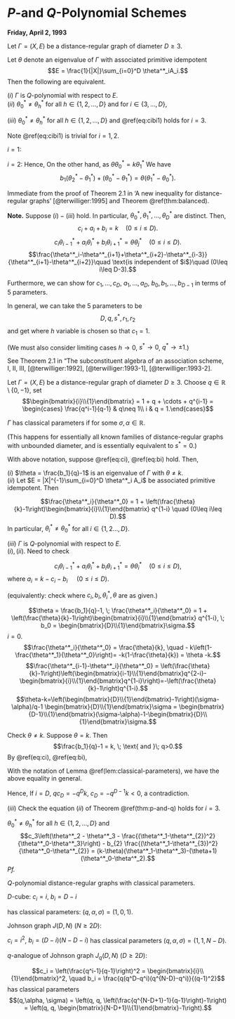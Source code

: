 # $P$-and $Q$-Polynomial Schemes {#lec27}
**Friday, April 2, 1993** 

:::{.theorem #p-and-q}
Let $\Gamma = (X,E)$ be a distance-regular graph of diameter $D\geq 3$.

Let $\theta$ denote an eigenvalue of $\Gamma$ with associated primitive idempotent
$$E = \frac{1}{|X|}\sum_{i=0}^D \theta^*_iA_i.$$
Then the following are equivalent.

| $(i)$ $\Gamma$ is $Q$-polynomial with respect to $E$.

| $(ii)$ $\theta^*_0\neq \theta^*_h$ for all $h\in \{1, 2, \ldots, D\}$ and for $i\in \{3, \ldots, D\}$, 
\begin{align}
& c_i\left(\theta^*_2 - \theta^*_i - \frac{(\theta^*_1-\theta^*_{i-1})^2}{\theta^*_0-\theta^*_i}\right) + b_{i-1}\left(\theta^*_2 - \theta^*_{i-1} - \frac{(\theta^*_1-\theta^*_{i})^2}{\theta^*_0-\theta^*_{i-1}}\right)\\
& = (k-\theta)(\theta^*_1+\theta^*_2-\theta^*_{i-1}-\theta^*_i)-(\theta+1)(\theta^*_0-\theta^*_2) (\#eq:cibi1)
\end{align}

| $(iii)$ $\theta^*_0\neq \theta^*_h$ for all $h\in \{1, 2, \ldots, D\}$ and \@ref(eq:cibi1) holds for $i=3$.
:::

:::{.remark}
Note \@ref(eq:cibi1) is trivial for $i = 1, 2$.

$i=1$: 
\begin{align}
\mathrm{LHS} & = \left(\theta^*_2-\theta^*_1 - \frac{\theta^*_1-\theta^*_0)^2}{\theta^*-\theta^*_1}\right)+ k(\theta^*-\theta^*_0)\\
& = \theta^*_2-\theta^*_1 - \theta^*_0 + \theta^*_1 + k(\theta_2^*-\theta^*_0)\\
& = (k+1)(\theta^*_2-\theta^*_0)\\
\mathrm{RHS} & = (k-\theta)(\theta^*_1+\theta^*_2-\theta^*_0-\theta^*_1)-(\theta+1)(\theta^*_0-\theta^*_2)\\
& = (k+1)(\theta^*_2-\theta^*_0).
\end{align}

$i=2$:
\begin{align}
\mathrm{LHS} & = b_1\left(\theta^*_2-\theta^*_1 - \frac{\theta^*_1-\theta^*_0)^2}{\theta^*-\theta^*_1}\right)\\
& = b_1\frac{(\theta^*_2-\theta^*_1)(\theta^*_0-\theta^*_1-\theta^*_2+\theta^*_1)}{\theta^*_0-\theta^*_1}\\
& = b_1\frac{(\theta^*_2-\theta^*_1)(\theta^*_0-\theta^*_2)}{\theta^*_0-\theta^*_1}\\
\mathrm{RHS} & = (\theta+1)(\theta^*_0-\theta^*_2).
\end{align}
Hence,
\begin{align}
\mathrm{LHS}=\mathrm{RHS} & \leftrightarrow b_1\frac{\theta^*_2-\theta^*_1}{\theta^*_0-\theta^*_1} + (\theta + 1) = 0\\
& = b_1(\theta^*_2-\theta^*_1)+(\theta+1)(\theta^*_0-\theta^*_1) = 0.
\end{align}
On the other hand,
\begin{align}
b_1\theta^*_2 + a_1\theta^*_1 + c_1\theta^*_0 & = \theta \theta^*_1\\
b_1\theta^*_1 + a_1\theta^*_1 + c_1\theta^*_1 & = k \theta^*_1,
\end{align}
as $\theta \theta^*_0 = k\theta^*_1$
We have
$$b_1(\theta^*_2 - \theta^*_1) + (\theta^*_0-\theta^*_1) = \theta(\theta^*_1-\theta^*_0).$$
:::

:::{.proof}
Immediate from the proof of Theorem 2.1 in 'A new inequality for distance-regular graphs' [@terwilliger:1995] and Theorem \@ref(thm:balanced).

:::


**Note.** Suppose $(i)-(iii)$ hold. In particular, $\theta^*_0, \theta^*_1, \ldots, \theta^*_D$ are distinct. Then,
$$c_i + a_i + b_i = k\quad (0\leq i\leq D).$$
$$c_i\theta^*_{i-1} + a_i\theta^*_i + b_i\theta^*_{i+1} = \theta \theta^*_j \quad (0\leq i\leq D).$$
$$\frac{\theta^*_i-\theta^*_{i+1}+\theta^*_{i+2}-\theta^*_{i-3}}{\theta^*_{i+1}-\theta^*_{i+2}}\quad \text{is independent of $i$}\quad (0\leq i\leq D-3).$$
\begin{align}
& c_i\left(\theta^*_2 - \theta^*_i - \frac{(\theta^*_1-\theta^*_{i-1})^2}{\theta^*_0-\theta^*_i}\right) + b_{i-1}\left(\theta^*_2 - \theta^*_{i-1} - \frac{(\theta^*_1-\theta^*_{i})^2}{\theta^*_0-\theta^*_{i-1}}\right)\\
& = (k-\theta)(\theta^*_1+\theta^*_2-\theta^*_{i-1}-\theta^*_i)-(\theta+1)(\theta^*_0-\theta^*_2).
\end{align}

Furthermore, we can show for $c_1, \ldots, c_D$, $a_1, \ldots, a_D$, $b_0, b_1, \ldots, b_{D-1}$ in terms of $5$ parameters.

In general, we can take the $5$ parameters to be
$$D, q, s^*, r_1, r_2$$
and get
\begin{align}
b_i & = \frac{h(1-q^{i-D})(1-s^*q^{i+1})(1-r_1q^{i+1})(1-r_2q^{i+1})}{(1-s^*q^{2i+1})(1-s^*q^{2i+2})} \quad (0\leq i\leq D),\\
c_i & = \frac{h(1-q^{i})(1-s^*q^{D+i+1})(r_1-s^*q^{i})(r_2-s^*q^{i})}{s^*q^D(1-s^*q^{2i})(1-s^*q^{2i+1})} \quad (0\leq i\leq D),\\
a_i & = b_0 - c_i - b_i \quad (0\leq i\leq D),
\end{align}
where $h$ variable is chosen so that $c_1 = 1$.

(We must also consider limiting cases $h\to 0$, $s^*\to 0$, $q^*\to \pm 1$.)

See Theorem 2.1 in "The subconstituent algebra of an association scheme, I, II, III, [@terwilliger:1992], [@terwilliger:1993-1], [@terwilliger:1993-2].


:::{.definition #qbinomial}
Let $\Gamma = (X,E)$ be a distance-regular graph of diameter $D\geq 3$. Choose $q \in \mathbb{R}\setminus \{0,-1\}$, set
$$\begin{bmatrix}{i}\\{1}\end{bmatrix} = 1 + q + \cdots + q^{i-1} = \begin{cases} \frac{q^i-1}{q-1} & q\neq 1\\
i & q = 1.\end{cases}$$
:::

:::{.definition #classical}
$\Gamma$ has classical parameters if
\begin{align}
c_i & = \begin{bmatrix}{i}\\{1}\end{bmatrix}\left(1+ \alpha \begin{bmatrix}{i-1}\\{1}\end{bmatrix}\right) (\#eq:ci)\\
b_i & = \left(\begin{bmatrix}{D}\\{1}\end{bmatrix}-\begin{bmatrix}{i}\\{1}\end{bmatrix}\right)\left(\sigma- \alpha \begin{bmatrix}{i}\\{1}\end{bmatrix}\right) (\#eq:bi)
\end{align}
for some $\sigma, \alpha\in \mathbb{R}$.

(This happens for essentially all known families of distance-regular graphs with unbounded diameter, and is essentially equivalent to $s^*=0$.)
:::


:::{.lemma #classical-parameters}
With above notation, suppose \@ref(eq:ci), \@ref(eq:bi) hold.
Then,

| $(i)$ $\theta = \frac{b_1}{q}-1$ is an eigenvalue of $\Gamma$ with $\theta\neq k$.

| $(ii)$ Let $E = |X|^{-1}\sum_{i=0}^D \theta^*_i A_i$ be associated primitive idempotent. Then
$$\frac{\theta^*_i}{\theta^*_0} = 1 + \left(\frac{\theta}{k}-1\right)\begin{bmatrix}{i}\\{1}\end{bmatrix} q^{1-i} \quad (0\leq i\leq D).$$
In particular, $\theta^*_i \neq \theta^*_0$ for all $i\in \{1, 2 \ldots, D\}$.

| $(iii)$ $\Gamma$ is $Q$-polynomial with respect to $E$.
:::

:::{.proof}
| $(i), (ii)$. Need to check
$$c_i\theta^*_{i-1} + a_i\theta^*_i + b_i\theta^*_{i+1} = \theta \theta^*_i \quad (0\leq i\leq D),$$
where $a_i = k-c_i - b_i$ $\quad (0\leq i \leq D)$.

(equivalently: check
\begin{equation}
c_i(\theta^*_{i-1}-\theta^*_i) + b_i(\theta^*_i -\theta^*_{i+1}) = (\theta-k) \theta^*_i \quad (0\leq i\leq D),(\#eq:cibithetak)
\end{equation}
where $c_i, b_i, \theta^*_i, \theta$ are as given.)

:::{.remark}
$$\theta = \frac{b_1}{q}-1, \; \frac{\theta^*_i}{\theta^*_0} = 1 + \left(\frac{\theta}{k}-1\right)\begin{bmatrix}{i}\\{1}\end{bmatrix} q^{1-i}, \; b_0 = \begin{bmatrix}{D}\\{1}\end{bmatrix}\sigma.$$
$i=0$. 
$$\frac{\theta^*_i}{\theta^*_0} = \frac{\theta}{k}, \quad - k\left(1-\frac{\theta^*_1}{\theta^*_0}\right)= -k(1-\frac{\theta}{k}) = \theta -k.$$
$$\frac{\theta^*_{i-1}-\theta^*_i}{\theta^*_0} = \left(\frac{\theta}{k}-1\right)\left(\begin{bmatrix}{i-1}\\{1}\end{bmatrix}q^{2-i}-\begin{bmatrix}{i}\\{1}\end{bmatrix}q^{1-i}\right)=-\left(\frac{\theta}{k}-1\right)q^{1-i}.$$
$$\theta-k=\left(\begin{bmatrix}{D}\\{1}\end{bmatrix}-1\right)(\sigma-\alpha)/q-1 \begin{bmatrix}{D}\\{1}\end{bmatrix}\sigma = \begin{bmatrix}{D-1}\\{1}\end{bmatrix}(\sigma-\alpha)-1-\begin{bmatrix}{D}\\{1}\end{bmatrix}\sigma.$$
\begin{align}
& (c_i(\theta^*_{i-1}-\theta^*_i) + b_i(\theta^*_i -\theta^*_{i+1}) - (\theta-k) \theta^*_i)/\theta^*_0\\
& \quad = -\begin{bmatrix}{i}\\{1}\end{bmatrix}\left(1+\alpha \begin{bmatrix}{i-1}\\{1}\end{bmatrix}\right)\left(\frac{\theta}{k}-1\right)q^{1-i} + \left(\begin{bmatrix}{D}\\{1}\end{bmatrix}-\begin{bmatrix}{i}\\{1}\end{bmatrix}\right)\left(\sigma- \alpha \begin{bmatrix}{i}\\{1}\end{bmatrix}\right)\left(\frac{\theta}{k}-1\right)q^{-i}\\
& \qquad\qquad -(\theta-k)\left(1+\left(\frac{\theta}{k}-1\right)\begin{bmatrix}{i}\\{1}\end{bmatrix}q^{1-i}\right)\\
& \quad = \left(\frac{\theta}{k}-1\right)\left(-\begin{bmatrix}{i}\\{1}\end{bmatrix}\left(1+
\alpha\begin{bmatrix}{i-1}\\{1}\end{bmatrix}\right)q^{1-i}+\begin{bmatrix}{D-i}\\{1}\end{bmatrix}\left(\sigma-\alpha \begin{bmatrix}{i}\\{1}\end{bmatrix}\right)\right.\\
& \qquad\qquad\left.-\left(\begin{bmatrix}{D}\\{1}\end{bmatrix}\sigma +  \left(\begin{bmatrix}{D-1}\\{1}\end{bmatrix}(\sigma-\alpha)-1-\begin{bmatrix}{D}\\{1}\end{bmatrix}\sigma\right)\begin{bmatrix}{i}\\{1}\end{bmatrix}q^{1-i}\right)\right)\\
& \quad = \left(\frac{\theta}{k}-1\right)\left(-\begin{bmatrix}{i}\\{1}\end{bmatrix}q^{1-i}-\alpha\left(\begin{bmatrix}{i}\\{1}\end{bmatrix}\begin{bmatrix}{i-1}\\{1}\end{bmatrix}q^{1-i}+\begin{bmatrix}{D-i}\\{1}\end{bmatrix}\begin{bmatrix}{i}\\{1}\end{bmatrix}-\begin{bmatrix}{D-1}\\{1}\end{bmatrix}\begin{bmatrix}{i}\\{1}\end{bmatrix}q^{1-i}\right)\right.\\
&  \qquad\qquad \left.+\sigma\left(\begin{bmatrix}{D-i}\\{1}\end{bmatrix}-\begin{bmatrix}{D}\\{1}\end{bmatrix}-\begin{bmatrix}{D-1}\\{1}\end{bmatrix}\begin{bmatrix}{i}\\{1}\end{bmatrix}q^{1-i}+\begin{bmatrix}{D}\\{1}\end{bmatrix}\begin{bmatrix}{i}\\{1}\end{bmatrix}q^{1-i}\right)+\begin{bmatrix}{i}\\{1}\end{bmatrix}q^{1-i}\right)
\end{align}
:::

Check $\theta\neq k$. Suppose $\theta = k$. Then
$$\frac{b_1}{q}-1 = k, \; \text{ and }\; q>0.$$
By \@ref(eq:ci), \@ref(eq:bi),
\begin{align}
qc_i - b_i - q(qc_{i-1}-b_{i-1}) & = (k-\theta)q \quad (1\leq i\leq D)\\
& = 0.
\end{align}

:::{.remark}
With the notation of Lemma \@ref(lem:classical-parameters), we have the above equality in general.
\begin{align}
& qc_i-b_i - q(qc_{i-1}-b_{i-1})\\
& \quad = q\begin{bmatrix}{i}\\{1}\end{bmatrix}\left(1+\alpha \begin{bmatrix}{i-1}\\{1}\end{bmatrix}\right)-\left(\begin{bmatrix}{D}\\{1}\end{bmatrix}-\begin{bmatrix}{i}\\{1}\end{bmatrix}\right)\left(\sigma-\alpha\begin{bmatrix}{i}\\{1}\end{bmatrix}\right)\\
& \qquad\qquad -q\left(q\begin{bmatrix}{i-1}\\{1}\end{bmatrix}\left(1+\alpha\begin{bmatrix}{i-2}\\{1}\end{bmatrix}\right)-\left(\begin{bmatrix}{D}\\{1}\end{bmatrix}-\begin{bmatrix}{i-1}\\{1}\end{bmatrix}\right)\left(\sigma-\alpha\begin{bmatrix}{i-1}\\{1}\end{bmatrix}\right)\right)\\
& \quad = \left(q\begin{bmatrix}{i}\\{1}\end{bmatrix}-q^2\begin{bmatrix}{i-1}\\{1}\end{bmatrix}\right) \\
& \qquad\qquad + \alpha\left(q\begin{bmatrix}{i}\\{1}\end{bmatrix}\begin{bmatrix}{i-1}\\{1}\end{bmatrix}+\begin{bmatrix}{D}\\{1}\end{bmatrix}\begin{bmatrix}{i}\\{1}\end{bmatrix}-\begin{bmatrix}{i}\\{1}\end{bmatrix}\begin{bmatrix}{i}\\{1}\end{bmatrix}\right.\\
& \qquad\qquad \left.-q^2\begin{bmatrix}{i-1}\\{1}\end{bmatrix}\begin{bmatrix}{i-2}\\{1}\end{bmatrix}-q\begin{bmatrix}{D}\\{1}\end{bmatrix}\begin{bmatrix}{i-1}\\{1}\end{bmatrix}+q\begin{bmatrix}{i-1}\\{1}\end{bmatrix}\begin{bmatrix}{i-1}\\{1}\end{bmatrix}\right)\\
& \qquad\qquad + \sigma\left(-\begin{bmatrix}{D}\\{1}\end{bmatrix}+\begin{bmatrix}{i}\\{1}\end{bmatrix} + q\begin{bmatrix}{i-1}\\{1}\end{bmatrix}\right)\\
& \quad = q+\alpha\left(-\begin{bmatrix}{i}\\{1}\end{bmatrix}+\begin{bmatrix}{D}\\{1}\end{bmatrix}+q\begin{bmatrix}{i-1}\\{1}\end{bmatrix}\right)+\sigma(q^D-1+1)\\
& \quad = q\left(1 + \begin{bmatrix}{D-1}\\{1}\end{bmatrix}\alpha + q^{D-1}\sigma\right)\\
& \quad = q\left(\begin{bmatrix}{D}\\{1}\end{bmatrix}\sigma - \begin{bmatrix}{D-1}\\{1}\end{bmatrix}\sigma + \begin{bmatrix}{D-1}\\{1}\end{bmatrix}\alpha + 1\right)\\
& \quad = q\left(k-\frac{\begin{bmatrix}{D}\\{1}\end{bmatrix}-1}{q}(\sigma-\alpha)+1\right)\\
& \quad = q(k-\theta).
\end{align}
:::

Hence,
\begin{align}
qc_i - b_i & = q(qc_{i-1}-b_{i-1})\quad (1\leq i\leq D)\\
& = q^i(qc_0 - b_0)\\
& = -q^ik.
\end{align}
If $i = D$, $qc_D = -q^Dk$, $c_D = -q^{D-1}k < 0$, a contradiction.


| $(iii)$ Check the equation $(ii)$ of Theorem \@ref(thm:p-and-q) holds for $i=3$.
:::

:::{.remark}
$\theta^*_0\neq \theta^*_h$ for all $h\in \{1,2,\ldots, D\}$ and 
$$c_3\left(\theta^*_2 - \theta^*_3 - \frac{(\theta^*_1-\theta^*_{2})^2}{\theta^*_0-\theta^*_3}\right) - b_{2} \frac{(\theta^*_1-\theta^*_{3})^2}{\theta^*_0-\theta^*_{2}} = (k-\theta)(\theta^*_1-\theta^*_3)-(\theta+1)(\theta^*_0-\theta^*_2).$$
_Pf._
\begin{align}
\frac{\mathrm{LHS}}{\theta^*_0} & = \begin{bmatrix}{3}\\{1}\end{bmatrix}\left(1+\alpha \begin{bmatrix}{2}\\{1}\end{bmatrix}\right)\left(1-\frac{\theta}{k}\right)\left(q^{-2} - \frac{q^{-2}}{\begin{bmatrix}{3}\\{1}\end{bmatrix}q^{-2}}\right)\\
& \qquad -\left(\begin{bmatrix}{D}\\{1}\end{bmatrix}-\begin{bmatrix}{2}\\{1}\end{bmatrix}\right)\left(\sigma-\alpha \begin{bmatrix}{2}\\{1}\end{bmatrix}\right)\left(1-\frac{\theta}{k}\right)\frac{\left(\begin{bmatrix}{3}\\{1}\end{bmatrix}q^{1-3}-1\right)^2}{\begin{bmatrix}{2}\\{1}\end{bmatrix}q^{-1}}\\
& = \left(1-\frac{\theta}{k}\right)\left(\left(1+\alpha\begin{bmatrix}{2}\\{1}\end{bmatrix}\right)q^{-2}\begin{bmatrix}{2}\\{1}\end{bmatrix}-\left(\begin{bmatrix}{D}\\{1}\end{bmatrix}-\begin{bmatrix}{2}\\{1}\end{bmatrix}\right)\left(\sigma-\alpha\begin{bmatrix}{2}\\{1}\end{bmatrix}\right)\begin{bmatrix}{2}\\{1}\end{bmatrix}q^{-3}\right)\\
& = \left(1-\frac{\theta}{k}\right)\left(q^{-2}\begin{bmatrix}{2}\\{1}\end{bmatrix}+\alpha\left(q^{-2}\begin{bmatrix}{2}\\{1}\end{bmatrix}\begin{bmatrix}{2}\\{1}\end{bmatrix}+q^{-1}\begin{bmatrix}{2}\\{1}\end{bmatrix}\begin{bmatrix}{2}\\{1}\end{bmatrix}\begin{bmatrix}{D-2}\\{1}\end{bmatrix}\right)\right.\\
& \qquad \left.-q^{-1}\begin{bmatrix}{2}\\{1}\end{bmatrix}\begin{bmatrix}{D-2}\\{1}\end{bmatrix}\sigma\right)\\
\frac{\mathrm{RHS}}{\theta^*_0} & = \left(\begin{bmatrix}{D}\\{1}\end{bmatrix}\sigma-\begin{bmatrix}{D-1}\\{1}\end{bmatrix}(\sigma-\alpha)+1\right)\left(1-\frac{\theta}{k}\right)\left(\begin{bmatrix}{3}\\{1}\end{bmatrix}q^{-2}-1\right)\\
& \qquad \begin{bmatrix}{D-1}\\{1}\end{bmatrix}(\sigma-\alpha)\left(1-\frac{\theta}{k}\right)\begin{bmatrix}{2}\\{1}\end{bmatrix}q^{-1}\\
& = \left(1-\frac{\theta}{k}\right)\left(q^{-2}\begin{bmatrix}{2}\\{1}\end{bmatrix}+\begin{bmatrix}{2}\\{1}\end{bmatrix}q^{-1}\sigma\left(q^{D-2}-\begin{bmatrix}{D-1}\\{1}\end{bmatrix}\right)\right.\\
& \qquad \left. +\begin{bmatrix}{2}\\{1}\end{bmatrix}q^{-2}\alpha\left(\begin{bmatrix}{D-1}\\{1}\end{bmatrix}+q\begin{bmatrix}{D-1}\\{1}\end{bmatrix}\right)\right)\\
& = \left(1-\frac{\theta}{k}\right)\left(q^{-2}\begin{bmatrix}{2}\\{1}\end{bmatrix}-\sigma q^{-1}\begin{bmatrix}{2}\\{1}\end{bmatrix}\begin{bmatrix}{D-2}\\{1}\end{bmatrix}+\alpha q^{-2}\begin{bmatrix}{2}\\{1}\end{bmatrix}\begin{bmatrix}{2}\\{1}\end{bmatrix}\begin{bmatrix}{D-1}\\{1}\end{bmatrix}\right)
\end{align}
:::

:::{.example #classical-parameters}
$Q$-polynomial distance-regular graphs with classical parameters.

| $D$-cube: $c_i = i$, $b_i = D-i$
has classical parameters: $(q,\alpha, \sigma) = (1, 0, 1)$.

| Johnson graph $J(D,N)$ $(N\geq 2D)$: 
$c_i = i^2$, $b_i = (D-i)(N-D-i)$
has classical parameters $(q,\alpha, \sigma) = (1, 1, N-D)$.

| $q$-analogue of Johnson graph $J_q(D,N)$ $(D\geq 2D)$:
$$c_i = \left(\frac{q^i-1}{q-1}\right)^2 = \begin{bmatrix}{i}\\{1}\end{bmatrix}^2, \quad b_i = \frac{q(q^D-q^i)(q^{N-D}-q^i)}{(q-1)^2}$$
has classical parameters 
$$(q,\alpha, \sigma) = \left(q, q, \left(\frac{q^{N-D+1}-1}{q-1}\right)-1\right) = \left(q, q, \begin{bmatrix}{N-D+1}\\{1}\end{bmatrix}-1\right).$$

:::{.remark}
\begin{align}
b_i & = \left(\begin{bmatrix}{D}\\{1}\end{bmatrix}-\begin{bmatrix}{i}\\{1}\end{bmatrix}\right)\left(\begin{bmatrix}{N-D+1}\\{1}\end{bmatrix}-1-q\begin{bmatrix}{i}\\{1}\end{bmatrix}\right)\\
& = \left(\begin{bmatrix}{D}\\{1}\end{bmatrix}-\begin{bmatrix}{i}\\{1}\end{bmatrix}\right)\left(\begin{bmatrix}{N-D+1}\\{1}\end{bmatrix}-\begin{bmatrix}{i+1}\\{1}\end{bmatrix}\right)\\
& = \frac{q(q^D-q^i)(q^{N-D}-q^i)}{(q-1)^2}.
\end{align}
:::

:::

